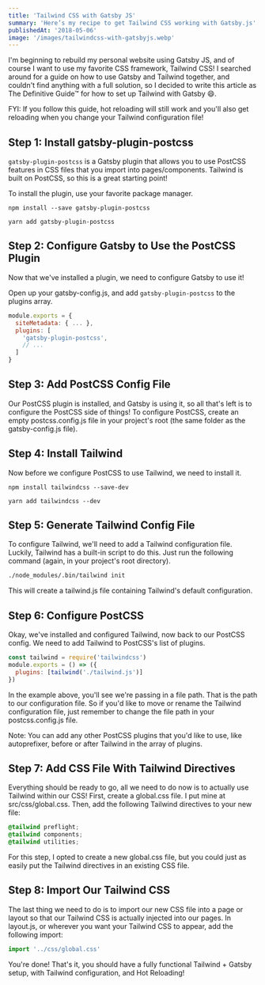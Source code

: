```yaml
---
title: 'Tailwind CSS with Gatsby JS'
summary: 'Here’s my recipe to get Tailwind CSS working with Gatsby.js'
publishedAt: '2018-05-06'
image: '/images/tailwindcss-with-gatsbyjs.webp'
---
```


I'm beginning to rebuild my personal website using Gatsby JS, and of course I want to use my favorite CSS framework, Tailwind CSS! I searched around for a guide on how to use Gatsby and Tailwind together, and couldn't find anything with a full solution, so I decided to write this article as The Definitive Guide™ for how to set up Tailwind with Gatsby 😄.

FYI: If you follow this guide, hot reloading will still work and you'll also get reloading when you change your Tailwind configuration file!

## Step 1: Install gatsby-plugin-postcss

`gatsby-plugin-postcss` is a Gatsby plugin that allows you to use PostCSS features in CSS files that you import into pages/components. Tailwind is built on PostCSS, so this is a great starting point!

To install the plugin, use your favorite package manager.

```bash:NPM
npm install --save gatsby-plugin-postcss
```

```bash:Yarn
yarn add gatsby-plugin-postcss
```

## Step 2: Configure Gatsby to Use the PostCSS Plugin

Now that we've installed a plugin, we need to configure Gatsby to use it!

Open up your gatsby-config.js, and add `gatsby-plugin-postcss` to the plugins array.

```jsx:gatsby-config.js
module.exports = {
  siteMetadata: { ... },
  plugins: [
    'gatsby-plugin-postcss',
    // ...
  ]
}
```

## Step 3: Add PostCSS Config File

Our PostCSS plugin is installed, and Gatsby is using it, so all that's left is to configure the PostCSS side of things! To configure PostCSS, create an empty postcss.config.js file in your project's root (the same folder as the gatsby-config.js file).

## Step 4: Install Tailwind

Now before we configure PostCSS to use Tailwind, we need to install it.

```bash:NPM
npm install tailwindcss --save-dev
```

```bash:Yarn
yarn add tailwindcss --dev

```

## Step 5: Generate Tailwind Config File

To configure Tailwind, we'll need to add a Tailwind configuration file. Luckily, Tailwind has a built-in script to do this. Just run the following command (again, in your project's root directory).

```bash
./node_modules/.bin/tailwind init
```

This will create a tailwind.js file containing Tailwind's default configuration.

## Step 6: Configure PostCSS

Okay, we've installed and configured Tailwind, now back to our PostCSS config. We need to add Tailwind to PostCSS's list of plugins.

```jsx:postcss.config.js
const tailwind = require('tailwindcss')
module.exports = () => ({
  plugins: [tailwind('./tailwind.js')]
})
```

In the example above, you'll see we're passing in a file path. That is the path to our configuration file. So if you'd like to move or rename the Tailwind configuration file, just remember to change the file path in your postcss.config.js file.

Note: You can add any other PostCSS plugins that you'd like to use, like autoprefixer, before or after Tailwind in the array of plugins.

## Step 7: Add CSS File With Tailwind Directives

Everything should be ready to go, all we need to do now is to actually use Tailwind within our CSS! First, create a global.css file. I put mine at src/css/global.css. Then, add the following Tailwind directives to your new file:

```css:global.css
@tailwind preflight;
@tailwind components;
@tailwind utilities;
```

For this step, I opted to create a new global.css file, but you could just as easily put the Tailwind directives in an existing CSS file.

## Step 8: Import Our Tailwind CSS

The last thing we need to do is to import our new CSS file into a page or layout so that our Tailwind CSS is actually injected into our pages. In layout.js, or wherever you want your Tailwind CSS to appear, add the following import:

```jsx:layout.js
import '../css/global.css'
```

You're done! That's it, you should have a fully functional Tailwind + Gatsby setup, with Tailwind configuration, and Hot Reloading!
